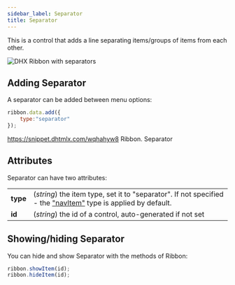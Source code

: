 ```yaml
---
sidebar_label: Separator
title: Separator
---          
```


This is a control that adds a line separating items/groups of items from each other.

![DHX Ribbon with separators](../assets/ribbon/separator.png)

## Adding Separator 

A separator can be added between menu options:

~~~js
ribbon.data.add({
    type:"separator"
});
~~~

https://snippet.dhtmlx.com/wqhahyw8	Ribbon. Separator

## Attributes

Separator can have two attributes:

<table class="webixdoc_links">
	<tbody>
        <tr>
			<td class="webixdoc_links0"><b>type</b></td>
			<td>(<i>string</i>) the item type, set it to "separator". If not specified - the <a href="https://docs.dhtmlx.com/suite/ribbon__navitem.html">"navItem"</a> type is applied by default.</td>
		</tr>
        <tr>
			<td class="webixdoc_links0"><b>id</b></td>
			<td>(<i>string</i>) the id of a control, auto-generated if not set</td>
		</tr>
    </tbody>
</table>

## Showing/hiding Separator

You can hide and show Separator with the methods of Ribbon:

~~~js
ribbon.showItem(id);
ribbon.hideItem(id);
~~~

